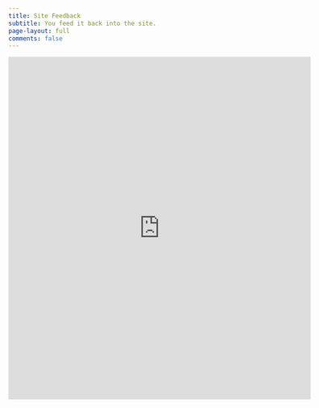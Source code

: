 ```yaml
---
title: Site Feedback
subtitle: You feed it back into the site.
page-layout: full
comments: false
---
```


<iframe src="https://docs.google.com/forms/d/e/1FAIpQLSfLjkhl1pPBhEArBEvXykpfxwaZ2IeCSBnfydLEhBUt9nesOw/viewform?embedded=true" width="600" height="680"
frameborder="0" marginheight="0" marginwidth="0">Loading…</iframe>
